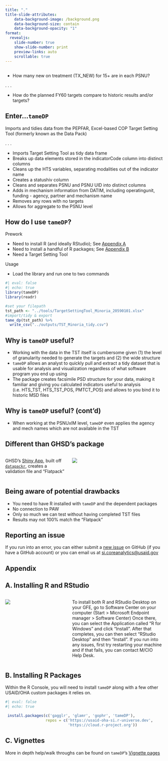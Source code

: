 ```yaml
---
title: "."
title-slide-attributes: 
    data-background-image: /background.png
    data-background-size: contain
    data-background-opacity: "1"
format:
  revealjs:
    slide-number: true
    show-slide-number: print
    preview-links: auto
    scrollable: true
---
```


##  {background-image="minoria_cascade.png"}

##  {background-image="minoria_cascade.png" background-opacity=".15"}

-   How many new on treatment (TX_NEW) for 15+ are in each PSNU?

. . .

-   How do the planned FY60 targets compare to historic results and/or targets?

## Enter...`tameDP` 

Imports and tidies data from the PEPFAR, Excel-based COP Target Setting Tool (formerly known as the Data Pack)

. . .

-   Imports Target Setting Tool as tidy data frame
-   Breaks up data elements stored in the indicatorCode column into distinct columns
-   Cleans up the HTS variables, separating modalities out of the indicator name
-   Creates a statushiv column
-   Cleans and separates PSNU and PSNU UID into distinct columns
-   Adds in mechanism information from DATIM, including operatingunit, funding - agency, partner and mechanism name
-   Removes any rows with no targets
-   Allows for aggregate to the PSNU level

## How do I use `tameDP`?

Prework

-   Need to install R (and ideally RStudio); See [Appendix A](#sec-installr)
-   Need to install a handful of R packages; See [Appendix B](#sec-installpack)
-   Need a Target Setting Tool

Usage

-   Load the library and run one to two commands

```r
#| eval: false
#| echo: true
library(tameDP)
library(readr)

#set your filepath
tst_path <- "../tools/TargetSettingTool_Minoria_20590101.xlsx"
#import/tidy & export
tame_dp(tst_path) %>% 
  write_csv("../outputs/TST_Minoria_tidy.csv")
```

## Why is `tameDP` useful?

-   Working with the data in the TST itself is cumbersome given (1) the level of granularity needed to generate the targets and (2) the wide structure
-   `tameDP` allows an analyst to quickly pull and extract a tidy dataset that is usable for analysis and visualization regardless of what software program you end up using
-   The package creates facsimile PSD structure for your data, making it familiar and giving you calculated indicators useful to analysis (i.e. HTS_TST, HTS_TST_POS, PMTCT_POS) and allows to you bind it to historic MSD files

## Why is `tameDP` useful? (cont'd)

-   When working at the PSNUxIM level, `tameDP` even applies the agency and mech names which are not available in the TST

## Different than GHSD's package

::: columns
::: {.column width="40%"}
GHSD's [Shiny App](https://apps.datim.org/datapack/), built off [`datapackr`](https://github.com/pepfar-datim/datapackr), creates a validation file and "Flatpack"
:::

::: {.column width="60%"}
![](shiny.png)
:::
:::

## Being aware of potential drawbacks
  - You need to have R installed with `tameDP` and the dependent packages
  - No connection to PAW
  - Only so much we can test without having completed TST files
  - Results may not 100% match the "Flatpack"
  
## Reporting an issue

If you run into an error, you can either submit a [new issue](https://github.com/USAID-OHA-SI/tameDP/issues/new/choose) on GitHub (if you have a GitHub account) or you can email us at [si.coreanalytics@usaid.gov](si.coreanalytics@usaid.gov)

## Appendix

## A. Installing R and RStudio {#sec-installr}

::: columns
::: {.column width="40%"}
![](https://usaid-oha-si.github.io/reference/book-si-manual/images/r_setup-software-center_r.png)
:::

::: {.column width="60%"}
To install both R and RStudio Desktop on your GFE, go to Software Center on your computer (Start \> Microsoft Endpoint manager \> Software Center) Once there, you can select the Application called “R for Windows” and click “Install”. After that completes, you can then select “RStudio Desktop” and then “Install”. If you run into any issues, first try restarting your machine and if that fails, you can contact M/CIO Help Desk.
:::
:::

## B. Installing R Packages {#sec-installpack}

Within the R Console, you will need to install `tameDP` along with a few other USAID/OHA custom packages it relies on.

```r
#| eval: false
#| echo: true

 install.packages(c('gagglr', 'glamr', 'gophr', 'tameDP'), 
                  repos = c('https://usaid-oha-si.r-universe.dev',
                            'https://cloud.r-project.org'))

```

## C. Vignettes

More in depth help/walk throughs can be found on `tameDP`'s [Vignette pages](https://usaid-oha-si.github.io/tameDP/articles)
